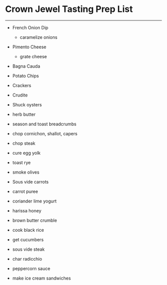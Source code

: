 # Crown Jewel Tasting Prep List

---

- French Onion Dip
  - caramelize onions
- Pimento Cheese
  - grate cheese
- Bagna Cauda
- Potato Chips
- Crackers
- Crudite

- Shuck oysters
- herb butter
- season and toast breadcrumbs

- chop cornichon, shallot, capers
- chop steak
- cure egg yolk
- toast rye

- smoke olives

- Sous vide carrots
- carrot puree
- coriander lime yogurt
- harissa honey
- brown butter crumble

- cook black rice
- get cucumbers

- sous vide steak
- char radicchio
- peppercorn sauce

- make ice cream sandwiches

